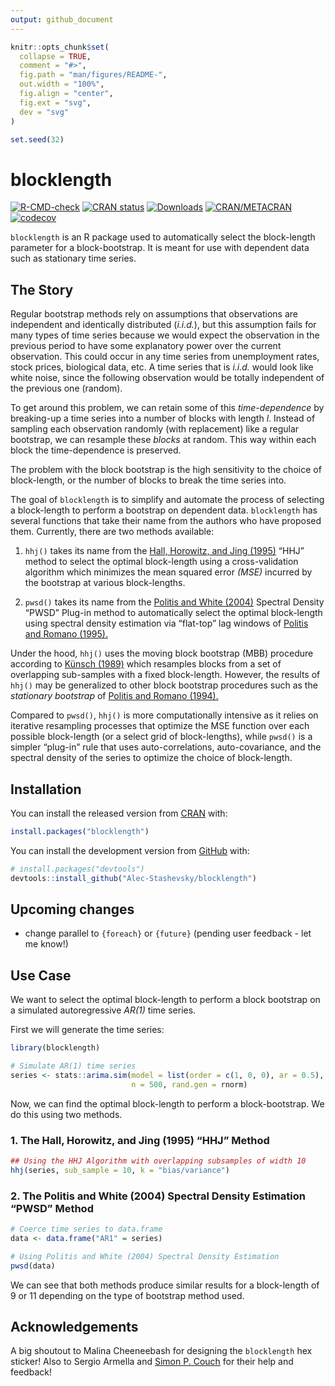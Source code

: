 ```yaml
---
output: github_document
---
```


<!-- README.md is generated from README.Rmd. Please edit that file -->

```r
knitr::opts_chunk$set(
  collapse = TRUE,
  comment = "#>",
  fig.path = "man/figures/README-",
  out.width = "100%",
  fig.align = "center",
  fig.ext = "svg",
  dev = "svg"
)

set.seed(32)
```

# blocklength <img src="man/figures/logo.svg" alt="" style="padding-left: 20px" align="right" />

<!-- badges: start -->
[![R-CMD-check](https://github.com/Alec-Stashevsky/blocklength/workflows/R-CMD-check/badge.svg)](https://github.com/Alec-Stashevsky/blocklength/actions) 
[![CRAN status](https://www.r-pkg.org/badges/version/blocklength)](https://CRAN.R-project.org/package=blocklength) 
[![Downloads](https://cranlogs.r-pkg.org/badges/grand-total/blocklength?color=brightgreen)](https://CRAN.R-project.org/package=blocklength)
[![CRAN/METACRAN](https://img.shields.io/cran/l/blocklength)](https://CRAN.R-project.org/package=blocklength)
[![codecov](https://codecov.io/gh/Alec-Stashevsky/blocklength/branch/main/graph/badge.svg?token=U2RFAU594R)](https://app.codecov.io/gh/Alec-Stashevsky/blocklength)
<!-- badges: end -->

`blocklength` is an R package used to automatically select the block-length parameter for a block-bootstrap. It is meant for use with dependent data such as stationary time series.


## The Story
  
Regular bootstrap methods rely on assumptions that observations are independent and identically distributed (*i.i.d.*), but this assumption fails for many types of time series because we would expect the observation in the previous period to have some explanatory power over the current observation. This could occur in any time series from unemployment rates, stock prices, biological data, etc. A time series that is *i.i.d.* would look like white noise, since the following observation would be totally independent of the previous one (random).

To get around this problem, we can retain some of this *time-dependence* by breaking-up a time series into a number of blocks with length *l*. Instead of sampling each observation randomly (with replacement) like a regular bootstrap, we can resample these *blocks* at random. This way within each block the time-dependence is preserved.

The problem with the block bootstrap is the high sensitivity to the choice of block-length, or the number of blocks to break the time series into. 

The goal of `blocklength` is to simplify and automate the process of selecting a block-length to perform a bootstrap on dependent data. `blocklength` has several functions that take their name from the authors who have proposed them. Currently, 
there are two methods available:

 1. `hhj()` takes its name from the [Hall, Horowitz, and Jing (1995)](https://academic.oup.com/biomet/article-abstract/82/3/561/260651?redirectedFrom=fulltext) "HHJ" method to select the optimal block-length using a cross-validation algorithm which minimizes the mean squared error *(MSE)* incurred by the bootstrap at various block-lengths.

 2. `pwsd()` takes its name from the [Politis and White (2004)](https://doi.org/10.1081/ETC-120028836) Spectral Density "PWSD" Plug-in method to automatically select the optimal block-length using spectral density estimation via "flat-top" lag windows of [Politis and Romano (1995).](https://doi.org/10.1111/j.1467-9892.1995.tb00223.x)

Under the hood, `hhj()` uses the moving block bootstrap (MBB) procedure according to [Künsch (1989)](https://projecteuclid.org/euclid.aos/1176347265) which resamples blocks from a set of overlapping sub-samples with a fixed block-length. However, the results of `hhj()` may be generalized to other block bootstrap procedures such as the *stationary bootstrap* of [Politis and Romano (1994).](https://www.tandfonline.com/doi/abs/10.1080/01621459.1994.10476870)

Compared to `pwsd()`, `hhj()` is more computationally intensive as it relies on iterative resampling processes that optimize the MSE function over each possible block-length (or a select grid of block-lengths), while `pwsd()` is a simpler "plug-in" rule that uses auto-correlations, auto-covariance, and the spectral density of the series to optimize the choice of block-length. 


## Installation

You can install the released version from [CRAN](https://cran.r-project.org/package=blocklength) with:

``` r
install.packages("blocklength")
```

You can install the development version from [GitHub](https://github.com/Alec-Stashevsky/blocklength) with:

```r
# install.packages("devtools")
devtools::install_github("Alec-Stashevsky/blocklength")
```


## Upcoming changes

- change parallel to `{foreach}` or `{future}` (pending user feedback - let me know!)


## Use Case

We want to select the optimal block-length to perform a block bootstrap on a 
simulated autoregressive *AR(1)* time series.

First we will generate the time series:
```r
library(blocklength)

# Simulate AR(1) time series
series <- stats::arima.sim(model = list(order = c(1, 0, 0), ar = 0.5),
                           n = 500, rand.gen = rnorm)
```

Now, we can find the optimal block-length to perform a block-bootstrap. We do 
this using two methods.


### 1. The Hall, Horowitz, and Jing (1995) "HHJ" Method

```r
## Using the HHJ Algorithm with overlapping subsamples of width 10
hhj(series, sub_sample = 10, k = "bias/variance")
```


### 2. The Politis and White (2004) Spectral Density Estimation "PWSD" Method

```r
# Coerce time series to data.frame
data <- data.frame("AR1" = series)

# Using Politis and White (2004) Spectral Density Estimation
pwsd(data) 
```

We can see that both methods produce similar results for a block-length of 9 or 11
depending on the type of bootstrap method used.


## Acknowledgements

A big shoutout to Malina Cheeneebash for designing the `blocklength` hex sticker! Also to Sergio Armella and [Simon P. Couch](https://www.simonpcouch.com) for their help and feedback!
